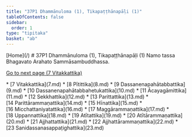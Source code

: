 ```yaml
---
title: "37P1 Dhammānuloma (1), Tikapaṭṭhānapāḷi (1)"
tableOfContents: false
sidebar:
  order: 1
type: "tipitaka"
basket: "ab"
---
```



<Paragraph type="center">
[Home](/)
</Paragraph>

<Paragraph type="center">
# 37P1 Dhammānuloma (1), Tikapaṭṭhānapāḷi (1)
</Paragraph>

<Paragraph number="1" type="center">
Namo tassa Bhagavato Arahato Sammāsambuddhassa.

[Go to next page (7 Vitakkattika)](7.md)



</Paragraph>

<TableOfContents>
* [7 Vitakkattika](7.md)
* [8 Pītittika](8.md)
* [9 Dassanenapahātabbattika](9.md)
* [10 Dassanenapahātabbahetukattika](10.md)
* [11 Ācayagāmittika](11.md)
* [12 Sekkhattika](12.md)
* [13 Parittattika](13.md)
* [14 Parittārammaṇattika](14.md)
* [15 Hīnattika](15.md)
* [16 Micchattaniyatattika](16.md)
* [17 Maggārammaṇattika](17.md)
* [18 Uppannattika](18.md)
* [19 Atītattika](19.md)
* [20 Atītārammaṇattika](20.md)
* [21 Ajjhattattika](21.md)
* [22 Ajjhattārammaṇattika](22.md)
* [23 Sanidassanasappaṭighattika](23.md)
</TableOfContents>
